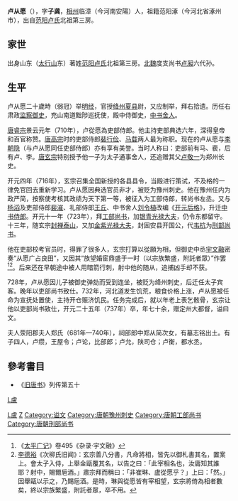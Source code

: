 '''卢从愿'''（{{bd|？||737年||catIdx=L盧}}），字'''子龚'''，[[相州|相州]]临漳（今河南安陽）人，祖籍范阳涿（今河北省涿州市），出自[[范阳卢氏|范阳卢氏]]北祖第三房。

==家世==
出身山东（[[太行山|太行山]]东）著姓[[范阳卢氏|范阳卢氏]]北祖第三房。[[北魏|北魏]]度支尚书[[卢昶|卢昶]]六代孙。

==生平==
卢从愿二十歲時（弱冠）举[[明经|明经]]，官授[[绛州|绛州]][[夏县|夏县]]尉，又应制举，拜右拾遗。历任右肃政[[监察御史|监察御史]]，充山南道黜陟巡抚使，殿中侍御史，[[中书舍人|中书舍人]]。 

[[唐睿宗|唐睿宗]]景云元年（710年），卢從愿為吏部侍郎。他主持吏部典选六年，深得皇帝和百官称赞。[[唐高宗|唐高宗]]时的吏部侍郎[[裴行俭|裴行俭]]、[[马载|马载]]两人最为称职。现在的卢从愿与[[李朝隐|李朝隐]]（与卢从愿同任吏部侍郎）亦有享有美誉。当时人称曰：吏部前有马、裴，后有卢、李。[[唐玄宗|唐玄宗]]特别授予他一子为太子通事舍人，还追赠其父[[卢敬一|卢敬一]]为郑州长史。

开元四年（716年），玄宗召集全国新授的各县县令，当殿进行策试，不及格的一律免官回去重新学习。卢从愿因典选官员非才，被贬为豫州刺史。他在豫州任内为政严简，按察使考核其政绩为天下第一等，被征入为工部侍郎，转尚书左丞。又与[[杨滔|杨滔]]及吏部侍郎[[裴漼|裴漼]]、礼部侍郎[[王丘|王丘]]、中书舍人[[刘令植|刘令植]]改编《[[开元后格|开元后格]]》，升迁[[中书侍郎|中书侍郎]]。开元十一年（723年），拜[[工部尚书|工部尚书]]，加[[银青光禄大夫|银青光禄大夫]]，仍令东都留守。十三年，随玄宗[[封禅|封禅]][[泰山|泰山]]，又加[[金紫光禄大夫|金紫光禄大夫]]，封固安县开国公，代[[韦抗|韦抗]]为[[刑部尚书|刑部尚书]]。

他在吏部校考官员时，得罪了很多人，玄宗打算以從願为相，但御史中丞[[宇文融|宇文融]]密奏“从愿广占良田”，又因其“族望婚宦鼎盛于一时（以宗族繁盛，附託者眾）”作罢<ref>《[[太平广记|太平广记]]》卷495《杂录·宇文融》</ref><ref>[[李德裕|李德裕]]《次柳氏旧闻》：玄宗善八分書，凡命將相，皆先以御札書其名，置案上。會太子入侍，上舉金甌覆其名，以告之曰：「此宰相名也，汝庸知其誰耶？射中，賜爾巵酒。」肅宗拜而稱曰：「非崔琳、盧從愿乎？」上曰：「然。」因舉甌以示之，乃賜巵酒。是時，琳與從愿皆有宰相望，玄宗將倚為相者數矣，終以宗族繁盛，附託者眾，卒不用。</ref>。后来还在早朝途中被人用暗箭行刺，射中他的随从，追捕凶手却不获。

728年，卢从愿因儿子被御史弹劾而受到连坐，被贬为绛州刺史，后迁任太子宾客。晚年以吏部尚书致仕。732年，河北道发生饥荒，粮食价格上涨，卢从愿被任命为宣抚处置使，主持开仓赈济饥民。任务完成后，就以年老上表乞骸骨，玄宗让他以吏部尚书致仕，开元二十五年（737年）卒，年七十余，赠定州大都督，谥曰文。

夫人荥阳郡夫人郑氏（681年—740年），祠部郎中郑从简次女，有墓志铭出土。有子四人，卢缵，王屋令；卢论，比部郎；卢允，陕司仓；卢衡，都水丞。

==參考書目==
{{reflist}}
* 《[[旧唐书|旧唐书]]》列传第五十

[[category:唐朝政治人物|L盧]]
[[Category:唐朝明經|L盧]]
[[Category:范阳卢氏|Z]]
[[Category:谥文|Category:谥文]]
[[Category:唐朝豫州刺史|Category:唐朝豫州刺史]]
[[Category:唐朝工部尚书|Category:唐朝工部尚书]]
[[Category:唐朝刑部尚书|Category:唐朝刑部尚书]]